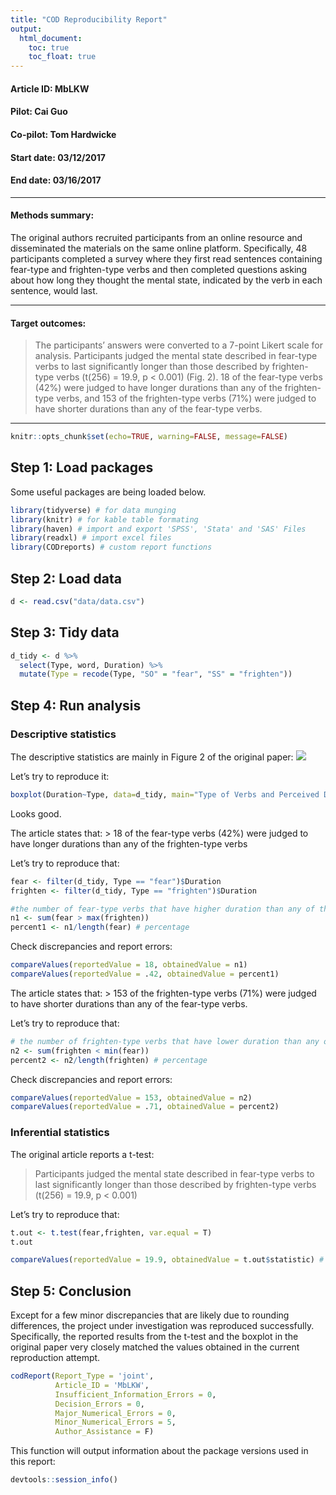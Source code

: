 ```yaml
---
title: "COD Reproducibility Report"
output:
  html_document:
    toc: true
    toc_float: true
---
```


#### Article ID: MbLKW
#### Pilot: Cai Guo
#### Co-pilot: Tom Hardwicke  
#### Start date: 03/12/2017
#### End date: 03/16/2017

-------

#### Methods summary:

The original authors recruited participants from an online resource and disseminated the materials on the same online platform. Specifically, 48 participants completed a survey where they first read sentences containing fear-type and frighten-type verbs and then completed questions asking about how long they thought the mental state, indicated by the verb in each sentence, would last.

------

#### Target outcomes: 

> The participants’ answers were converted to a 7-point Likert scale for analysis. Participants judged the mental state described in fear-type verbs to last significantly longer than those described by frighten-type verbs (t(256) = 19.9, p < 0.001) (Fig. 2). 18 of the fear-type verbs (42%) were judged to have longer durations than any of the frighten-type verbs, and 153 of the frighten-type verbs (71%) were judged to have shorter durations than any of the fear-type verbs.

------

```r
knitr::opts_chunk$set(echo=TRUE, warning=FALSE, message=FALSE)
```

## Step 1: Load packages

Some useful packages are being loaded below.

```r
library(tidyverse) # for data munging
library(knitr) # for kable table formating
library(haven) # import and export 'SPSS', 'Stata' and 'SAS' Files
library(readxl) # import excel files
library(CODreports) # custom report functions
```

## Step 2: Load data

```r
d <- read.csv("data/data.csv")
```

## Step 3: Tidy data

```r
d_tidy <- d %>%
  select(Type, word, Duration) %>%
  mutate(Type = recode(Type, "SO" = "fear", "SS" = "frighten"))
```

## Step 4: Run analysis

### Descriptive statistics

The descriptive statistics are mainly in Figure 2 of the original paper:
![](fig2.png)

Let's try to reproduce it:

```r
boxplot(Duration~Type, data=d_tidy, main="Type of Verbs and Perceived Duration", xlab="Type of Verb", ylab="Duration", ylim= c(1,7), names= c("Fear-Type", "Frighten-Type"), boxwex=0.4, par(mar=c(2,10,2,10)))
```

Looks good.

The article states that:
> 18 of the fear-type verbs (42%) were judged to have longer durations than any of the frighten-type verbs

Let's try to reproduce that:

```r
fear <- filter(d_tidy, Type == "fear")$Duration
frighten <- filter(d_tidy, Type == "frighten")$Duration

#the number of fear-type verbs that have higher duration than any of the frighten-type verb
n1 <- sum(fear > max(frighten)) 
percent1 <- n1/length(fear) # percentage
```

Check discrepancies and report errors:
```r
compareValues(reportedValue = 18, obtainedValue = n1)
compareValues(reportedValue = .42, obtainedValue = percent1)
```

The article states that:
> 153 of the frighten-type verbs (71%) were judged to have shorter durations than any of the fear-type verbs.

Let's try to reproduce that:
```r
# the number of frighten-type verbs that have lower duration than any of the fear-type verb
n2 <- sum(frighten < min(fear)) 
percent2 <- n2/length(frighten) # percentage
```

Check discrepancies and report errors:

```r
compareValues(reportedValue = 153, obtainedValue = n2)
compareValues(reportedValue = .71, obtainedValue = percent2)
```

### Inferential statistics

The original article reports a t-test:

> Participants judged the mental state described in fear-type verbs to last significantly longer than those described by frighten-type verbs (t(256) = 19.9, p < 0.001)

Let's try to reproduce that:

```r
t.out <- t.test(fear,frighten, var.equal = T)
t.out
```

```r
compareValues(reportedValue = 19.9, obtainedValue = t.out$statistic) # compare t-values
```

## Step 5: Conclusion

Except for a few minor discrepancies that are likely due to rounding differences, the project under investigation was reproduced successfully. Specifically, the reported results from the t-test and the boxplot in the original paper very closely matched the values obtained in the current reproduction attempt. 

```r
codReport(Report_Type = 'joint',
          Article_ID = 'MbLKW', 
          Insufficient_Information_Errors = 0,
          Decision_Errors = 0, 
          Major_Numerical_Errors = 0, 
          Minor_Numerical_Errors = 5,
          Author_Assistance = F)
```

This function will output information about the package versions used in this report:

```r
devtools::session_info()
```
